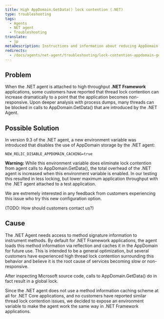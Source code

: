 ```yaml
---
title: High AppDomain.GetData() lock contention (.NET)
type: troubleshooting
tags:
  - Agents
  - NET agent
  - Troubleshooting
translate:
  - jp
metaDescription: Instructions and information about reducing AppDomain.GetData() lock contention for impacted .NET Framework applications 
redirects:
  - /docs/agents/net-agent/troubleshooting/lock-contention-appdomain-getdata
---
```


## Problem

When the .NET agent is attached to high throughput **.NET Framework** applications, some customers have reported that thread lock contention can increase dramatically to a point that the application becomes non-responsive. Upon deeper analysis with process dumps, many threads can be blocked in calls to AppDomain.GetData() that are introduced by the .NET Agent.

## Possible Solution

In version 9.3 of the .NET agent, a new environment variable was introduced that disables the use of AppDomain storage by the .NET agent:
```
NEW_RELIC_DISABLE_APPDOMAIN_CACHING=true
```

**Warning:** While this environment variable does eliminate lock contention from agent calls to AppDomain.GetData(), the total overhead of the .NET agent is increased when this environment variable is enabled. In our testing this resulted in less locking, but lower maximum application throughput with the .NET agent attached to a test application. 

We are extremely interested in any feedback from customers experiencing this issue who try this new configuration option. 

(TODO: How should customers contact us?)

## Cause

The .NET Agent needs access to method signature information to instrument methods. By default for .NET Framework applications, the agent loads this method information via reflection and caches it in the AppDomain for future use. This is intended to be a general optimization, but several customers have experienced high thread lock contention surrounding this behavior and believe it is the root cause of services becoming slow or non-responsive.

After inspecting Microsoft source code, calls to AppDomain.GetData() do in fact result in a global lock.

Since the .NET agent does not use a method information caching scheme at all for .NET Core applications, and no customers have reported similar thread lock contention issues, we decided to expose an environment variable to make the agent work the same way in .NET Framework applications.
